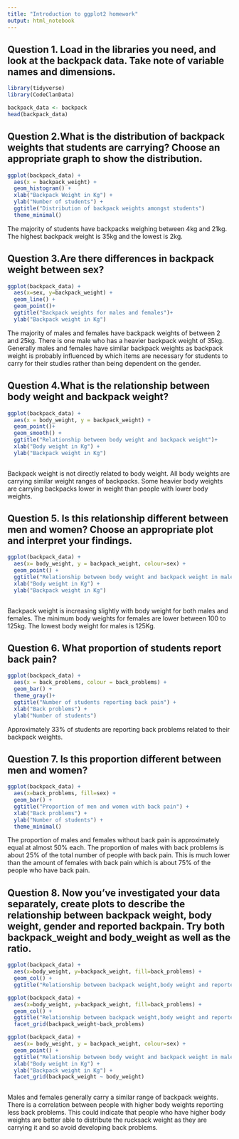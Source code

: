 ```yaml
---
title: "Introduction to ggplot2 homework"
output: html_notebook
---
```


## Question 1. Load in the libraries you need, and look at the backpack data. Take note of variable names and dimensions.

```r
library(tidyverse)
library(CodeClanData)
```

```r
backpack_data <- backpack
head(backpack_data)
```


## Question 2.What is the distribution of backpack weights that students are carrying? Choose an appropriate graph to show the distribution.

```r
ggplot(backpack_data) +
  aes(x = backpack_weight) +
  geom_histogram() +
  xlab("Backpack Weight in Kg") +
  ylab("Number of students") +
  ggtitle("Distribution of backpack weights amongst students")
  theme_minimal()
```

The majority of students have backpacks weighing between 4kg and 21kg.  The highest backpack weight is 35kg and the lowest is 2kg. 


## Question 3.Are there differences in backpack weight between sex?

```r
ggplot(backpack_data) +
  aes(x=sex, y=backpack_weight) +
  geom_line() +
  geom_point()+
  ggtitle("Backpack weights for males and females")+
  ylab("Backpack weight in Kg")

```
The majority of males and females have backpack weights of between 2 and 25kg.  There is one male who has a heavier backpack weight of 35kg.  Generally males and females have similar backpack weights as backpack weight is probably influenced by which items are necessary for students to carry for their studies rather than being dependent on the gender.  



## Question 4.What is the relationship between body weight and backpack weight?

```r
ggplot(backpack_data) +
  aes(x = body_weight, y = backpack_weight) +
  geom_point()+
  geom_smooth() +
  ggtitle("Relationship between body weight and backpack weight")+
  xlab("Body weight in Kg") +
  ylab("Backpack weight in Kg")
 
```

Backpack weight is not directly related to body weight.  All body weights are carrying similar weight ranges of backpacks. Some heavier body weights are carrying backpacks lower in weight than people with lower body weights.


## Question 5. Is this relationship different between men and women? Choose an appropriate plot and interpret your findings.

```r
ggplot(backpack_data) +
  aes(x= body_weight, y = backpack_weight, colour=sex) +
  geom_point() +
  ggtitle("Relationship between body weight and backpack weight in males and females")+
  xlab("Body weight in Kg") +
  ylab("Backpack weight in Kg")
  
```
Backpack weight is increasing slightly with body weight for both males and females.  The minimum body weights for females are lower between 100 to 125kg. The lowest body weight for males is 125Kg.



## Question 6. What proportion of students report back pain?

```r
ggplot(backpack_data) +
  aes(x = back_problems, colour = back_problems) +
  geom_bar() +
  theme_gray()+
  ggtitle("Number of students reporting back pain") +
  xlab("Back problems") +
  ylab("Number of students")
```

Approximately 33% of students are reporting back problems related to their backpack weights.




## Question 7. Is this proportion different between men and women?

```r
ggplot(backpack_data) +
  aes(x=back_problems, fill=sex) +
  geom_bar() +
  ggtitle("Proportion of men and women with back pain") +
  xlab("Back problems") +
  ylab("Number of students") +
  theme_minimal()
```
The proportion of males and females without back pain is approximately equal at almost 50% each. The proportion of males with back problems is about 25% of the total number of people with back pain.  This is much lower than the amount of females with back pain which is about 75% of the people who have back pain.



## Question 8. Now you’ve investigated your data separately, create plots to describe the relationship between backpack weight, body weight, gender and reported backpain. Try both backpack_weight and body_weight as well as the ratio.

```r
ggplot(backpack_data) +
  aes(x=body_weight, y=backpack_weight, fill=back_problems) +
  geom_col() +
  ggtitle("Relationship between backpack weight,body weight and reported back pain")
```

```r
ggplot(backpack_data) +
  aes(x=body_weight, y=backpack_weight, fill=back_problems) +
  geom_col() +
  ggtitle("Relationship between backpack weight,body weight and reported back pain")+
  facet_grid(backpack_weight~back_problems)

```
```r
ggplot(backpack_data) +
  aes(x= body_weight, y = backpack_weight, colour=sex) +
  geom_point() +
  ggtitle("Relationship between body weight and backpack weight in males and females")+
  xlab("Body weight in Kg") +
  ylab("Backpack weight in Kg") +
  facet_grid(backpack_weight ~ body_weight)
  
```
Males and females generally carry a similar range of backpack weights.  There is a correlation between people with higher body weights reporting less back problems. This could indicate that people who have higher body weights are better able to distribute the rucksack weight as they are carrying it and so avoid developing back problems. 

